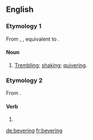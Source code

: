 ==English==

===Etymology 1===
From {{etyl|enm|en}} {{m|enm|*beverynge}}, {{m|enm|beuerynge}}, equivalent to {{suffix|bever|ing|lang=en}}.

====Noun====
{{en-noun}}

# [[trembling|Trembling]]; [[shaking]]; [[quivering]].

===Etymology 2===
From {{suffix|bever|ing|lang=en}}.

====Verb====
{{head|en|present participle}}

# {{present participle of|bever|lang=en|nocat=1}}

[[de:bevering]]
[[fr:bevering]]